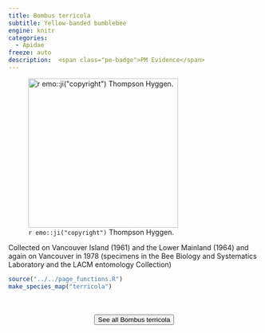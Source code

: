 ```yaml
---
title: Bombus terricola
subtitle: Yellow-banded bumblebee
engine: knitr
categories:
  - Apidae
freeze: auto
description:  <span class="pe-badge">PM Evidence</span>
---
```

![`r emo::ji("copyright")` Thompson Hyggen.](https://inaturalist-open-data.s3.amazonaws.com/photos/327719921/large.jpg){height=300}

Collected on Vancouver Island (1961) and the Lower Mainland (1964) and again on Vancouver in 1978 (specimens in the Bee Biology and Systematics Laboratory and the LACM entomology Collection)



```r
source("../../page_functions.R")
make_species_map("terricola")
```
<br><br>
<center>


<a href="https://inaturalist.ca/observations?place_id=7085&quality_grade=research&subview=map&taxon_id=121517"><button type="button" class="btn btn-secondary">See all Bombus terricola <i class="fa-solid fa-arrow-up-right-from-square"></i> </button></a>
</center>
